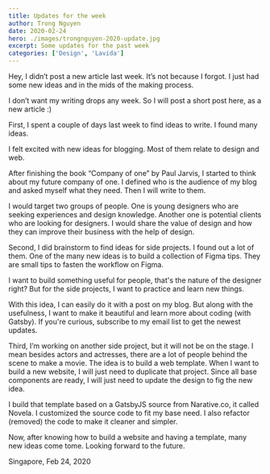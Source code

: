 ```yaml
---
title: Updates for the week
author: Trong Nguyen
date: 2020-02-24
hero: ./images/trongnguyen-2020-update.jpg
excerpt: Some updates for the past week
categories: ['Design', 'Lavida']
---
```


Hey, I didn’t post a new article last week. It’s not because I forgot. I just had some new ideas and in the mids of the making process. 

I don’t want my writing drops any week. So I will post a short post here, as a new article :) 

First, I spent a couple of days last week to find ideas to write. I found many ideas. 

I felt excited with new ideas for blogging. Most of them relate to design and web.

After finishing the book “Company of one” by Paul Jarvis, I started to think about my future company of one. I defined who is the audience of my blog and asked myself what they need. Then I will write to them.

I would target two groups of people. One is young designers who are seeking experiences and design knowledge. Another one is potential clients who are looking for designers. I would share the value of design and how they can improve their business with the help of design. 

Second, I did brainstorm to find ideas for side projects. I found out a lot of them. One of the many new ideas is to build a collection of Figma tips. They are small tips to fasten the workflow on Figma.

I want to build something useful for people, that's the nature of the designer right? But for the side projects, I want to practice and learn new things. 

With this idea, I can easily do it with a post on my blog. But along with the usefulness, I want to make it beautiful and learn more about coding (with Gatsby). If you're curious, subscribe to my email list to get the newest updates. 

Third, I’m working on another side project, but it will not be on the stage. I mean besides actors and actresses, there are a lot of people behind the scene to make a movie.  The idea is to build a web template. When I want to build a new website, I will just need to duplicate that project. Since all base components are ready, I will just need to update the design to fig the new idea.

I build that template based on a GatsbyJS source from Narative.co, it called Novela. I customized the source code to fit my base need. I also refactor (removed) the code to make it cleaner and simpler.

Now, after knowing how to build a website and having a template, many new ideas come tome. Looking forward to the future.

Singapore,
Feb 24, 2020
